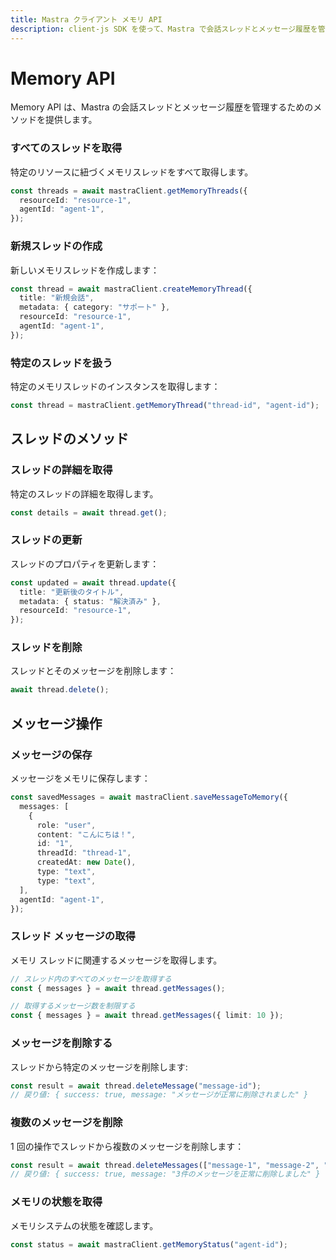 ```yaml
---
title: Mastra クライアント メモリ API
description: client-js SDK を使って、Mastra で会話スレッドとメッセージ履歴を管理する方法を学びます。
---
```


# Memory API

Memory API は、Mastra の会話スレッドとメッセージ履歴を管理するためのメソッドを提供します。

### すべてのスレッドを取得

特定のリソースに紐づくメモリスレッドをすべて取得します。

```typescript
const threads = await mastraClient.getMemoryThreads({
  resourceId: "resource-1",
  agentId: "agent-1",
});
```


### 新規スレッドの作成

新しいメモリスレッドを作成します：

```typescript
const thread = await mastraClient.createMemoryThread({
  title: "新規会話",
  metadata: { category: "サポート" },
  resourceId: "resource-1",
  agentId: "agent-1",
});
```


### 特定のスレッドを扱う

特定のメモリスレッドのインスタンスを取得します：

```typescript
const thread = mastraClient.getMemoryThread("thread-id", "agent-id");
```


## スレッドのメソッド

### スレッドの詳細を取得

特定のスレッドの詳細を取得します。

```typescript
const details = await thread.get();
```


### スレッドの更新

スレッドのプロパティを更新します：

```typescript
const updated = await thread.update({
  title: "更新後のタイトル",
  metadata: { status: "解決済み" },
  resourceId: "resource-1",
});
```


### スレッドを削除

スレッドとそのメッセージを削除します：

```typescript
await thread.delete();
```


## メッセージ操作

### メッセージの保存

メッセージをメモリに保存します：

```typescript
const savedMessages = await mastraClient.saveMessageToMemory({
  messages: [
    {
      role: "user",
      content: "こんにちは！",
      id: "1",
      threadId: "thread-1",
      createdAt: new Date(),
      type: "text",
      type: "text",
  ],
  agentId: "agent-1",
});
```


### スレッド メッセージの取得

メモリ スレッドに関連するメッセージを取得します。

```typescript
// スレッド内のすべてのメッセージを取得する
const { messages } = await thread.getMessages();

// 取得するメッセージ数を制限する
const { messages } = await thread.getMessages({ limit: 10 });
```


### メッセージを削除する

スレッドから特定のメッセージを削除します:

```typescript
const result = await thread.deleteMessage("message-id");
// 戻り値: { success: true, message: "メッセージが正常に削除されました" }
```


### 複数のメッセージを削除

1 回の操作でスレッドから複数のメッセージを削除します：

```typescript
const result = await thread.deleteMessages(["message-1", "message-2", "message-3"]);
// 戻り値: { success: true, message: "3件のメッセージを正常に削除しました" }
```


### メモリの状態を取得

メモリシステムの状態を確認します。

```typescript
const status = await mastraClient.getMemoryStatus("agent-id");
```
